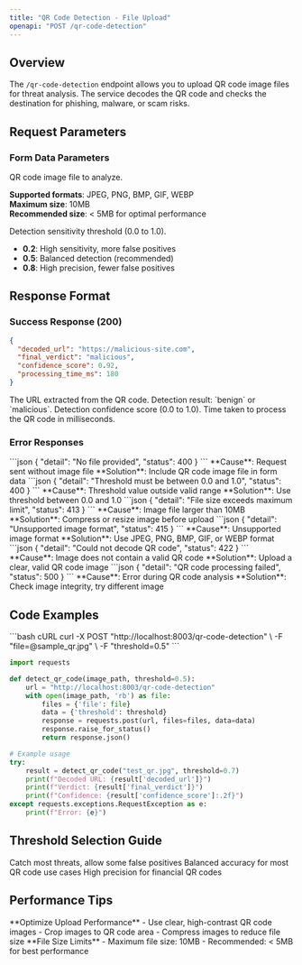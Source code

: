 ```yaml
---
title: "QR Code Detection - File Upload"
openapi: "POST /qr-code-detection"
---
```


## Overview

The `/qr-code-detection` endpoint allows you to upload QR code image files for threat analysis. The service decodes the QR code and checks the destination for phishing, malware, or scam risks.

## Request Parameters

### Form Data Parameters

<ParamField body="file" type="file" required>
  QR code image file to analyze.
  
  **Supported formats**: JPEG, PNG, BMP, GIF, WEBP  
  **Maximum size**: 10MB  
  **Recommended size**: < 5MB for optimal performance
</ParamField>

<ParamField body="threshold" type="number" default="0.5">
  Detection sensitivity threshold (0.0 to 1.0).
  
  - **0.2**: High sensitivity, more false positives
  - **0.5**: Balanced detection (recommended)
  - **0.8**: High precision, fewer false positives
</ParamField>

## Response Format

### Success Response (200)

```json
{
  "decoded_url": "https://malicious-site.com",
  "final_verdict": "malicious",
  "confidence_score": 0.92,
  "processing_time_ms": 180
}
```

<ResponseField name="decoded_url" type="string">
  The URL extracted from the QR code.
</ResponseField>
<ResponseField name="final_verdict" type="string">
  Detection result: `benign` or `malicious`.
</ResponseField>
<ResponseField name="confidence_score" type="number">
  Detection confidence score (0.0 to 1.0).
</ResponseField>
<ResponseField name="processing_time_ms" type="number">
  Time taken to process the QR code in milliseconds.
</ResponseField>

### Error Responses

<AccordionGroup>
  <Accordion title="400 - No File Provided">
    ```json
    {
      "detail": "No file provided",
      "status": 400
    }
    ```
    **Cause**: Request sent without image file  
    **Solution**: Include QR code image file in form data
  </Accordion>
  <Accordion title="400 - Invalid Threshold">
    ```json
    {
      "detail": "Threshold must be between 0.0 and 1.0",
      "status": 400
    }
    ```
    **Cause**: Threshold value outside valid range  
    **Solution**: Use threshold between 0.0 and 1.0
  </Accordion>
  <Accordion title="413 - File Too Large">
    ```json
    {
      "detail": "File size exceeds maximum limit",
      "status": 413
    }
    ```
    **Cause**: Image file larger than 10MB  
    **Solution**: Compress or resize image before upload
  </Accordion>
  <Accordion title="415 - Unsupported Media Type">
    ```json
    {
      "detail": "Unsupported image format",
      "status": 415
    }
    ```
    **Cause**: Unsupported image format  
    **Solution**: Use JPEG, PNG, BMP, GIF, or WEBP format
  </Accordion>
  <Accordion title="422 - Invalid QR Code">
    ```json
    {
      "detail": "Could not decode QR code",
      "status": 422
    }
    ```
    **Cause**: Image does not contain a valid QR code  
    **Solution**: Upload a clear, valid QR code image
  </Accordion>
  <Accordion title="500 - Processing Error">
    ```json
    {
      "detail": "QR code processing failed",
      "status": 500
    }
    ```
    **Cause**: Error during QR code analysis  
    **Solution**: Check image integrity, try different image
  </Accordion>
</AccordionGroup>

## Code Examples

<CodeGroup>
```bash cURL
curl -X POST "http://localhost:8003/qr-code-detection" \
  -F "file=@sample_qr.jpg" \
  -F "threshold=0.5"
```

```python Python
import requests

def detect_qr_code(image_path, threshold=0.5):
    url = "http://localhost:8003/qr-code-detection"
    with open(image_path, 'rb') as file:
        files = {'file': file}
        data = {'threshold': threshold}
        response = requests.post(url, files=files, data=data)
        response.raise_for_status()
        return response.json()

# Example usage
try:
    result = detect_qr_code("test_qr.jpg", threshold=0.7)
    print(f"Decoded URL: {result['decoded_url']}")
    print(f"Verdict: {result['final_verdict']}")
    print(f"Confidence: {result['confidence_score']:.2f}")
except requests.exceptions.RequestException as e:
    print(f"Error: {e}")
```
</CodeGroup>

## Threshold Selection Guide

<CardGroup cols={3}>
  <Card title="Event Entry (0.3-0.4)" icon="ticket-alt">
    Catch most threats, allow some false positives
  </Card>
  <Card title="General Purpose (0.5)" icon="balance-scale">
    Balanced accuracy for most QR code use cases
  </Card>
  <Card title="Payments (0.7-0.8)" icon="credit-card">
    High precision for financial QR codes
  </Card>
</CardGroup>

## Performance Tips

<Tip>
**Optimize Upload Performance**
- Use clear, high-contrast QR code images
- Crop images to QR code area
- Compress images to reduce file size
</Tip>

<Warning>
**File Size Limits**
- Maximum file size: 10MB
- Recommended: < 5MB for best performance
</Warning> 